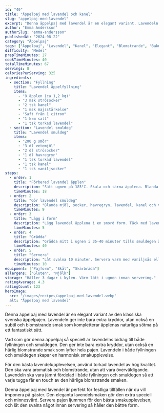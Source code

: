 ```yaml
---
id: "40"
title: "Äppelpaj med lavendel och kanel"
slug: "appelpaj-med-lavendel"
excerpt: "Denna äppelpaj med lavendel är en elegant variant. Lavendeln ger en subtil och blomstrande smak."
author: "Emma Andersson"
authorSlug: "emma-andersson"
publishedAt: "2024-08-22"
category: "Äppelpaj"
tags: ["Äppelpaj", "Lavendel", "Kanel", "Elegant", "Blomstrande", "Bakning"]
difficulty: "Medel"
prepTimeMinutes: 27
cookTimeMinutes: 40
totalTimeMinutes: 67
servings: 8
caloriesPerServing: 325
ingredients:
  - section: "Fyllning"
    title: "Lavendel äppelfyllning"
    items:
      - "8 äpplen (ca 1,2 kg)"
      - "3 msk strösocker"
      - "2 tsk kanel"
      - "1 msk majsstärkelse"
      - "Saft från 1 citron"
      - "1 krm salt"
      - "1 tsk torkad lavendel"
  - section: "Lavendel smuldeg"
    title: "Lavendel smuldeg"
    items:
      - "200 g smör"
      - "3 dl vetemjöl"
      - "2 dl strösocker"
      - "1 dl havregryn"
      - "1 tsk torkad lavendel"
      - "1 tsk kanel"
      - "1 tsk vaniljsocker"
steps:
  - order: 1
    title: "Förbered lavendel äpplen"
    description: "Sätt ugnen på 185°C. Skala och tärna äpplena. Blanda med socker, kanel, majsstärkelse, citronsaft, salt och lavendel."
    timeMinutes: 18
  - order: 2
    title: "Gör lavendel smuldeg"
    description: "Blanda mjöl, socker, havregryn, lavendel, kanel och vaniljsocker. Nyp i smöret försiktigt."
    timeMinutes: 9
  - order: 3
    title: "Lägg i form"
    description: "Lägg lavendel äpplena i en smord form. Täck med lavendel smuldegen så att allt är täckt."
    timeMinutes: 5
  - order: 4
    title: "Grädda"
    description: "Grädda mitt i ugnen i 35-40 minuter tills smuldegen är gyllenbrun och pajen bubblande."
    timeMinutes: 40
  - order: 5
    title: "Servera"
    description: "Låt svalna 10 minuter. Servera varm med vaniljsås eller glass."
    timeMinutes: 10
equipment: ["Pajform", "Skål", "Skärbräda"]
allergens: ["Gluten", "Mjölk"]
storage: "Håller 3 dagar i kylen. Värm lätt i ugnen innan servering."
ratingAverage: 4.3
ratingCount: 123
heroImage:
  src: "/images/recipes/appelpaj-med-lavendel.webp"
  alt: "Äppelpaj med lavendel"
---
```


Denna äppelpaj med lavendel är en elegant variant av den klassiska svenska äppelpajen. Lavendeln ger inte bara extra kryddor, utan också en subtil och blomstrande smak som kompletterar äpplenas naturliga sötma på ett fantastiskt sätt.

Vad som gör denna äppelpaj så speciell är lavendelns bidrag till både fyllningen och smuldegen. Den ger inte bara extra kryddor, utan också en härlig blomstrande smak som lyfter hela pajen. Lavendeln i både fyllningen och smuldegen skapar en harmonisk smakupplevelse.

För den bästa lavendelupplevelsen, använd torkad lavendel av hög kvalitet. Den ska vara aromatisk och blomstrande, utan att vara överväldigande. Lavendeln ska vara jämnt fördelad i både fyllningen och smuldegen så att varje tugga får en touch av den härliga blomstrande smaken.

Denna äppelpaj med lavendel är perfekt för festliga tillfällen när du vill imponera på gäster. Den eleganta lavendelsmaken gör den extra speciell och minnesvärd. Servera pajen ljummen för den bästa smakupplevelsen, och låt den svalna något innan servering så håller den bättre form.
